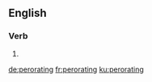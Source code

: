 ==English==

===Verb===
{{head|en|present participle}}

# {{present participle of|perorate|lang=en}}

[[de:perorating]]
[[fr:perorating]]
[[ku:perorating]]
